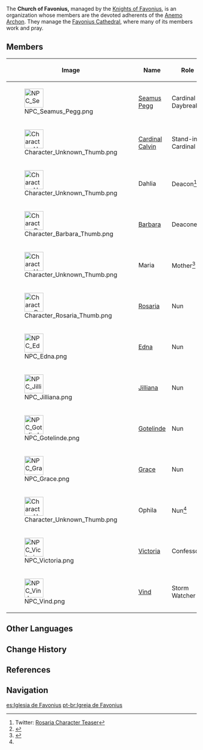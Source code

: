 {{About|the organization|the location|Favonius Cathedral}}
{{Faction Infobox
|image        = Favonius Cathedral Exterior.png
|leader       = [[Seamus Pegg]]
|affiliation  = [[Knights of Favonius]]
|ally         = 
|region       = [[Mondstadt]]
}}
The '''Church of Favonius,''' managed by the [[Knights of Favonius]], is an organization whose members are the devoted adherents of the [[Barbatos|Anemo Archon]]. They manage the [[Favonius Cathedral]], where many of its members work and pray.

==Members==
{| class="article-table tdc1"
!Image!!Name!!Role
|-
|[[File:NPC Seamus Pegg.png|50px]]
|[[Seamus Pegg]]||Cardinal of Daybreak
|-
|[[File:Character Unknown Thumb.png|50px]]
|[[Cardinal Calvin]]
|Stand-in Cardinal
|-
|[[File:Character Unknown Thumb.png|50px]]
|Dahlia
|Deacon<ref>Twitter: [https://twitter.com/GenshinImpact/status/1376851698350751751 Rosaria Character Teaser]</ref><ref>{{Ref/Outfit|To the Church's Free Spirit}}</ref>
|-
|[[File:Character Barbara Thumb.png|50px]]
|[[Barbara]]||Deaconess
|-
|[[File:Character Unknown Thumb.png|50px]]
|Maria||Mother<ref name="ROS - STY5">{{Ref/CS|Rosaria|5}}</ref>
|-
|[[File:Character Rosaria Thumb.png|50px]]
|[[Rosaria]]||Nun
|-
|[[File:NPC Edna.png|50x50px]]
|[[Edna]]||Nun
|-
|[[File:NPC Jilliana.png|50x50px]]
|[[Jilliana]]||Nun
|-
|[[File:NPC Gotelinde.png|50x50px]]
|[[Gotelinde]]||Nun
|-
|[[File:NPC Grace.png|50x50px]]
|[[Grace]]||Nun
|-
|[[File:Character Unknown Thumb.png|50px]]
|Ophila|| Nun<ref name="ROS - STY5" />
|-
|[[File:NPC Victoria.png|50x50px]]
|[[Victoria]]||Confessor
|-
|[[File:NPC Vind.png|50x50px]]
|[[Vind]]||Storm Watcher
|}

==Other Languages==
{{Other Languages
|en       = Church of Favonius<!--the faction-->
|zhs      = 西风教会
|zhs_rm   = Xīfēng Jiàohuì
|zht      = 西風教會
|zht_rm   = Xīfēng Jiàohuì
|zh_tl    = Favonius Church
|ja       = 西風教会
|ja_rm    = Sepyurosu Kyoukai{{Assumed}}
|ja_tl    = Favonius Church
|ko       = 페보니우스 {{tt|성당|聖堂}}
|ko_rm    = Peboniuseu Seongdang
|ko_tl    = Favonius Church
|es       = Iglesia de Favonius
|es_tl    = Church of Favonius
|fr       = Église de Favonius
|fr_tl    = Church of Favonius
|ru       = Церковь Фавония
|ru_tl    = 
|th       = Favonius Church
|vi       = {{tt|Giáo Hội|教會}} {{tt|Tây Phong|西風}}
|vi_tl    = Favonius Church
|de       = Favonius-Kathedrale
|de_tl    = Favonius Cathedral
|id       = Church of Favonius
|pt       = Igreja de Favonius
|pt_tl    = 
}}

==Change History==
{{Change History|1.0}}

==References==
{{Reflist}}

==Navigation==
{{Faction Navbox}}
[[Category:Church of Favonius| ]]
[[Category:Knights of Favonius| ]]

[[es:Iglesia de Favonius]]
[[pt-br:Igreja de Favonius]]